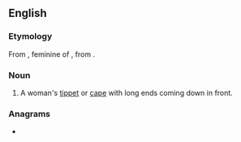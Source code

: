 {{also|péleriné|pélerine|pèlerine|pèleriné}}
==English==

===Etymology===
From {{etyl|fr|en}} {{m|fr|pèlerine||}}, feminine of {{m|fr|pèlerin||pilgrim}}, from {{etyl|LL.|en}} {{m|la|pelegrīnus||}}.

===Noun===
{{en-noun}}

# A woman's [[tippet]] or [[cape]] with long ends coming down in front.

===Anagrams===
* {{anagrams|en|a=eeeilnpr|perilene}}